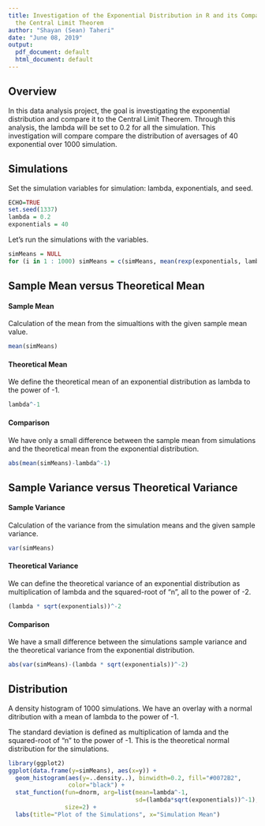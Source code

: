 ---
title: Investigation of the Exponential Distribution in R and its Comparison with
  the Central Limit Theorem
author: "Shayan (Sean) Taheri"
date: "June 08, 2019"
output:
  pdf_document: default
  html_document: default
---

## Overview

In this data analysis project, the goal is investigating the exponential distribution and
compare it to the Central Limit Theorem. Through this analysis, the lambda will be set to 0.2
for all the simulation. This investigation will compare compare the distribution of aversages
of 40 exponential over 1000 simulation.

## Simulations

Set the simulation variables for simulation: lambda, exponentials, and seed.

```{r}
ECHO=TRUE
set.seed(1337)
lambda = 0.2
exponentials = 40
```

Let's run the simulations with the variables.

```{r}
simMeans = NULL
for (i in 1 : 1000) simMeans = c(simMeans, mean(rexp(exponentials, lambda)))
```


## Sample Mean versus Theoretical Mean

#### Sample Mean

Calculation of the mean from the simualtions with the given sample mean value.

```{r}
mean(simMeans)
```

#### Theoretical Mean

We define the theoretical mean of an exponential distribution as lambda to the power of -1.
```{r}
lambda^-1
```

#### Comparison

We have only a small difference between the sample mean from simulations and the theoretical mean from the exponential distribution.

```{r}
abs(mean(simMeans)-lambda^-1)
```


## Sample Variance versus Theoretical Variance

#### Sample Variance

Calculation of the variance from the simulation means and the given sample variance.

```{r}
var(simMeans)
```

#### Theoretical Variance

We can define the theoretical variance  of an exponential distribution as multiplication of lambda and the squared-root of "n", all to the power of -2.
```{r}
(lambda * sqrt(exponentials))^-2
```

#### Comparison

We have a small difference between the simulations sample variance and the theoretical variance from the exponential distribution.
```{r}
abs(var(simMeans)-(lambda * sqrt(exponentials))^-2)
```


## Distribution

A density histogram of 1000 simulations. We have an overlay with a normal ditribution with a mean of lambda to the power of -1.

The standard deviation is defined as multiplication of lamda and the squared-root of "n" to the power of -1. This is the theoretical normal distribution for the simulations.

```{r}
library(ggplot2)
ggplot(data.frame(y=simMeans), aes(x=y)) + 
  geom_histogram(aes(y=..density..), binwidth=0.2, fill="#0072B2", 
                 color="black") +
  stat_function(fun=dnorm, arg=list(mean=lambda^-1, 
                                    sd=(lambda*sqrt(exponentials))^-1), 
                size=2) +
  labs(title="Plot of the Simulations", x="Simulation Mean")
```
